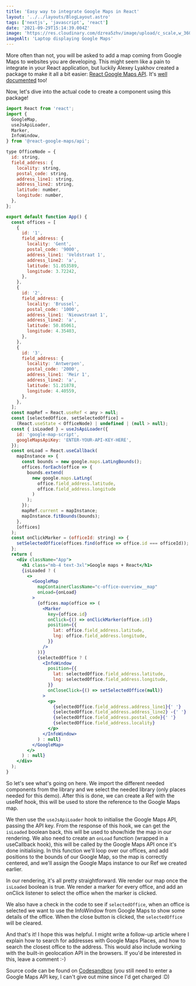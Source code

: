 ```yaml
---
title: 'Easy way to integrate Google Maps in React'
layout: '../../layouts/BlogLayout.astro'
tags: ['nextjs', 'javascript', 'react']
date: '2021-09-29T15:14:39.004Z'
image: 'https://res.cloudinary.com/dzrea5zhv/image/upload/c_scale,w_360/f_auto/v1675362390/photo-1555371363-27a37f8e8c46_1_uqnk4k'
imageAlt: 'Laptop displaying Google Maps'
---
```


More often than not, you will be asked to add a map coming from Google Maps to websites
you are developing. This might seem like a pain to integrate in your React application,
but luckily Alexey Lyakhov created a package to make it all a bit easier: [React
Google Maps API](https://github.com/JustFly1984/react-google-maps-api). It's [well
documented](https://react-google-maps-api-docs.netlify.app/) too!

Now, let's dive into the actual code to create a component using this package!

```jsx
import React from 'react';
import {
  GoogleMap,
  useJsApiLoader,
  Marker,
  InfoWindow,
} from '@react-google-maps/api';

type OfficeNode = {
  id: string,
  field_address: {
    locality: string,
    postal_code: string,
    address_line1: string,
    address_line2: string,
    latitude: number,
    longitude: number,
  },
};

export default function App() {
  const offices = [
    {
      id: '1',
      field_address: {
        locality: 'Gent',
        postal_code: '9000',
        address_line1: 'Veldstraat 1',
        address_line2: 'a',
        latitude: 51.053589,
        longitude: 3.72242,
      },
    },
    {
      id: '2',
      field_address: {
        locality: 'Brussel',
        postal_code: '1000',
        address_line1: 'Nieuwstraat 1',
        address_line2: 'a',
        latitude: 50.85061,
        longitude: 4.35403,
      },
    },
    {
      id: '3',
      field_address: {
        locality: 'Antwerpen',
        postal_code: '2000',
        address_line1: 'Meir 1',
        address_line2: 'a',
        latitude: 51.21878,
        longitude: 4.40559,
      },
    },
  ];
  const mapRef = React.useRef < any > null;
  const [selectedOffice, setSelectedOffice] =
    (React.useState < OfficeNode) | undefined | (null > null);
  const { isLoaded } = useJsApiLoader({
    id: 'google-map-script',
    googleMapsApiKey: 'ENTER-YOUR-API-KEY-HERE',
  });
  const onLoad = React.useCallback(
    mapInstance => {
      const bounds = new google.maps.LatLngBounds();
      offices.forEach(office => {
        bounds.extend(
          new google.maps.LatLng(
            office.field_address.latitude,
            office.field_address.longitude
          )
        );
      });
      mapRef.current = mapInstance;
      mapInstance.fitBounds(bounds);
    },
    [offices]
  );
  const onClickMarker = (officeId: string) => {
    setSelectedOffice(offices.find(office => office.id === officeId));
  };
  return (
    <div className="App">
      <h1 class="mb-4 text-3xl">Google maps + React</h1>
      {isLoaded ? (
        <>
          <GoogleMap
            mapContainerClassName="c-office-overview__map"
            onLoad={onLoad}
          >
            {offices.map(office => (
              <Marker
                key={office.id}
                onClick={() => onClickMarker(office.id)}
                position={{
                  lat: office.field_address.latitude,
                  lng: office.field_address.longitude,
                }}
              />
            ))}
            {selectedOffice ? (
              <InfoWindow
                position={{
                  lat: selectedOffice.field_address.latitude,
                  lng: selectedOffice.field_address.longitude,
                }}
                onCloseClick={() => setSelectedOffice(null)}
              >
                <p>
                  {selectedOffice.field_address.address_line1}{' '}
                  {selectedOffice.field_address.address_line2} -{' '}
                  {selectedOffice.field_address.postal_code}{' '}
                  {selectedOffice.field_address.locality}
                </p>
              </InfoWindow>
            ) : null}
          </GoogleMap>
        </>
      ) : null}
    </div>
  );
}
```

So let's see what's going on here.
We import the different needed components from the library and we select the needed library (only places needed for this demo).
After this is done, we can create a Ref with the useRef hook, this will be used to store the reference to the Google Maps map.

We then use the `useJsApiLoader` hook to initialise the Google Maps API, passing the API key.
From the response of this hook, we can get the `isLoaded` boolean back, this will be used to show/hide the map in our rendering.
We also need to create an `onLoad` function (wrapped in a useCallback hook), this will be called by the Google Maps API once it's done initialising.
In this function we'll loop over our offices, and add positions to the bounds of our Google Map, so the map is correctly centered, and we'll assign the Google Maps instance to our Ref we created earlier.

In our rendering, it's all pretty straightforward. We render our map once the `isLoaded` boolean is true.
We render a marker for every office, and add an onClick listener to select the office when the marker is clicked.

We also have a check in the code to see if `selectedOffice`, when an office is selected we want to use the InfoWindow from Google Maps to show some details of the office.
When the close button is clicked, the `selectedOffice` will be cleared.

And that's it!
I hope this was helpful.
I might write a follow-up article where I explain how to search for addresses with Google Maps Places, and how to search the closest office to the address. This would also include working with the built-in geolocation API in the browsers.
If you'd be interested in this, leave a comment :-)

Source code can be found on [Codesandbox](https://codesandbox.io/s/gracious-hypatia-fowlq) (you still need to enter a Google Maps API key, I can't give out mine since I'd get charged :D)
